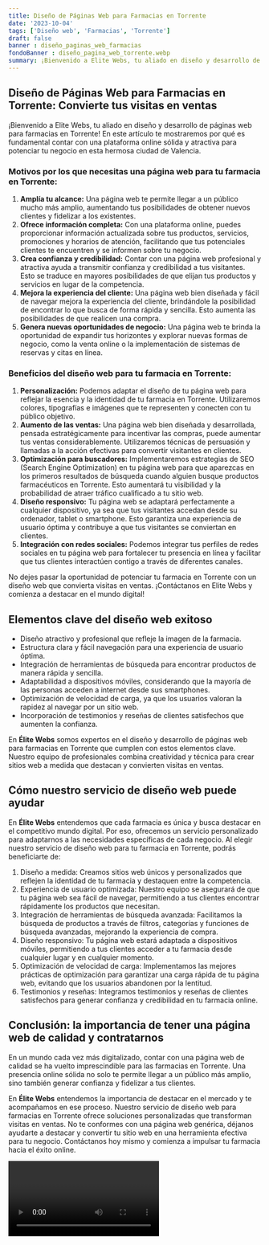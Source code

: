 ```yaml
---
title: Diseño de Páginas Web para Farmacias en Torrente
date: '2023-10-04'
tags: ['Diseño web', 'Farmacias', 'Torrente']
draft: false
banner : diseño_paginas_web_farmacias
fondoBanner : diseño_pagina_web_torrente.webp
summary: ¡Bienvenido a Elite Webs, tu aliado en diseño y desarrollo de páginas web para farmacias en Torrente! En este artículo te mostraremos por qué es fundamental contar con una plataforma online sólida y atractiva para potenciar tu negocio en esta hermosa ciudad de Valencia.
---
```


## Diseño de Páginas Web para Farmacias en Torrente: Convierte tus visitas en ventas

¡Bienvenido a Elite Webs, tu aliado en diseño y desarrollo de páginas web para farmacias en Torrente! En este artículo te mostraremos por qué es fundamental contar con una plataforma online sólida y atractiva para potenciar tu negocio en esta hermosa ciudad de Valencia.

### Motivos por los que necesitas una página web para tu farmacia en Torrente:

1. **Amplía tu alcance:** Una página web te permite llegar a un público mucho más amplio, aumentando tus posibilidades de obtener nuevos clientes y fidelizar a los existentes.
2. **Ofrece información completa:** Con una plataforma online, puedes proporcionar información actualizada sobre tus productos, servicios, promociones y horarios de atención, facilitando que tus potenciales clientes te encuentren y se informen sobre tu negocio.
3. **Crea confianza y credibilidad:** Contar con una página web profesional y atractiva ayuda a transmitir confianza y credibilidad a tus visitantes. Esto se traduce en mayores posibilidades de que elijan tus productos y servicios en lugar de la competencia.
4. **Mejora la experiencia del cliente:** Una página web bien diseñada y fácil de navegar mejora la experiencia del cliente, brindándole la posibilidad de encontrar lo que busca de forma rápida y sencilla. Esto aumenta las posibilidades de que realicen una compra.
5. **Genera nuevas oportunidades de negocio:** Una página web te brinda la oportunidad de expandir tus horizontes y explorar nuevas formas de negocio, como la venta online o la implementación de sistemas de reservas y citas en línea.

### Beneficios del diseño web para tu farmacia en Torrente:

1. **Personalización:** Podemos adaptar el diseño de tu página web para reflejar la esencia y la identidad de tu farmacia en Torrente. Utilizaremos colores, tipografías e imágenes que te representen y conecten con tu público objetivo.
2. **Aumento de las ventas:** Una página web bien diseñada y desarrollada, pensada estratégicamente para incentivar las compras, puede aumentar tus ventas considerablemente. Utilizaremos técnicas de persuasión y llamadas a la acción efectivas para convertir visitantes en clientes.
3. **Optimización para buscadores:** Implementaremos estrategias de SEO (Search Engine Optimization) en tu página web para que aparezcas en los primeros resultados de búsqueda cuando alguien busque productos farmacéuticos en Torrente. Esto aumentará tu visibilidad y la probabilidad de atraer tráfico cualificado a tu sitio web.
4. **Diseño responsivo:** Tu página web se adaptará perfectamente a cualquier dispositivo, ya sea que tus visitantes accedan desde su ordenador, tablet o smartphone. Esto garantiza una experiencia de usuario óptima y contribuye a que tus visitantes se conviertan en clientes.
5. **Integración con redes sociales:** Podemos integrar tus perfiles de redes sociales en tu página web para fortalecer tu presencia en línea y facilitar que tus clientes interactúen contigo a través de diferentes canales.

No dejes pasar la oportunidad de potenciar tu farmacia en Torrente con un diseño web que convierta visitas en ventas. ¡Contáctanos en Elite Webs y comienza a destacar en el mundo digital!

<GifSeo />

<Cta />

## Elementos clave del diseño web exitoso

- Diseño atractivo y profesional que refleje la imagen de la farmacia.
- Estructura clara y fácil navegación para una experiencia de usuario óptima.
- Integración de herramientas de búsqueda para encontrar productos de manera rápida y sencilla.
- Adaptabilidad a dispositivos móviles, considerando que la mayoría de las personas acceden a internet desde sus smartphones.
- Optimización de velocidad de carga, ya que los usuarios valoran la rapidez al navegar por un sitio web.
- Incorporación de testimonios y reseñas de clientes satisfechos que aumenten la confianza.

En **Élite Webs** somos expertos en el diseño y desarrollo de páginas web para farmacias en Torrente que cumplen con estos elementos clave. Nuestro equipo de profesionales combina creatividad y técnica para crear sitios web a medida que destacan y convierten visitas en ventas.

## Cómo nuestro servicio de diseño web puede ayudar

En **Élite Webs** entendemos que cada farmacia es única y busca destacar en el competitivo mundo digital. Por eso, ofrecemos un servicio personalizado para adaptarnos a las necesidades específicas de cada negocio. Al elegir nuestro servicio de diseño web para tu farmacia en Torrente, podrás beneficiarte de:

1. Diseño a medida: Creamos sitios web únicos y personalizados que reflejen la identidad de tu farmacia y destaquen entre la competencia.
2. Experiencia de usuario optimizada: Nuestro equipo se asegurará de que tu página web sea fácil de navegar, permitiendo a tus clientes encontrar rápidamente los productos que necesitan.
3. Integración de herramientas de búsqueda avanzada: Facilitamos la búsqueda de productos a través de filtros, categorías y funciones de búsqueda avanzadas, mejorando la experiencia de compra.
4. Diseño responsivo: Tu página web estará adaptada a dispositivos móviles, permitiendo a tus clientes acceder a tu farmacia desde cualquier lugar y en cualquier momento.
5. Optimización de velocidad de carga: Implementamos las mejores prácticas de optimización para garantizar una carga rápida de tu página web, evitando que los usuarios abandonen por la lentitud.
6. Testimonios y reseñas: Integramos testimonios y reseñas de clientes satisfechos para generar confianza y credibilidad en tu farmacia online.

## Conclusión: la importancia de tener una página web de calidad y contratarnos

En un mundo cada vez más digitalizado, contar con una página web de calidad se ha vuelto imprescindible para las farmacias en Torrente. Una presencia online sólida no solo te permite llegar a un público más amplio, sino también generar confianza y fidelizar a tus clientes.

En **Élite Webs** entendemos la importancia de destacar en el mercado y te acompañamos en ese proceso. Nuestro servicio de diseño web para farmacias en Torrente ofrece soluciones personalizadas que transforman visitas en ventas. No te conformes con una página web genérica, déjanos ayudarte a destacar y convertir tu sitio web en una herramienta efectiva para tu negocio. Contáctanos hoy mismo y comienza a impulsar tu farmacia hacia el éxito online.

<Video />

<CtaBot job='Farmacias' city='Torrente'/>

<Gmaps query='Torrente+españa+maps' />